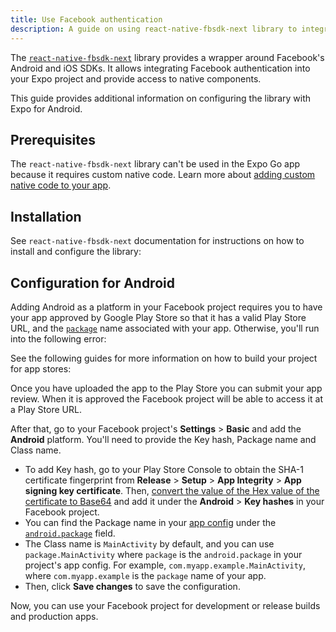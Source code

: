 ```yaml
---
title: Use Facebook authentication
description: A guide on using react-native-fbsdk-next library to integrate Facebook authentication in your Expo project.
---
```



The [`react-native-fbsdk-next`](https://github.com/thebergamo/react-native-fbsdk-next/) library provides a wrapper around Facebook's Android and iOS SDKs. It allows integrating Facebook authentication into your Expo project and provide access to native components.

This guide provides additional information on configuring the library with Expo for Android.

## Prerequisites

The `react-native-fbsdk-next` library can't be used in the Expo Go app because it requires custom native code. Learn more about [adding custom native code to your app](/workflow/customizing/).

## Installation

See `react-native-fbsdk-next` documentation for instructions on how to install and configure the library:

<BoxLink
  title="React Native FBSDK Next: Expo installation instructions"
  href="https://github.com/thebergamo/react-native-fbsdk-next/#expo-installation"
/>

## Configuration for Android

Adding Android as a platform in your Facebook project requires you to have your app approved by Google Play Store so that it has a valid Play Store URL, and the [`package`](/versions/latest/config/app/#package) name associated with your app. Otherwise, you'll run into the following error:

<ContentSpotlight
  alt="Facebook project not recognizing unpublished Android app's package that doesn't have a valid Google Play Store URL."
  src="/static/images/guides/android-package-error.png"
  className="max-w-[720px]"
/>

See the following guides for more information on how to build your project for app stores:

<BoxLink title="Build your project for app stores" href="/deploy/build-project/" />

<BoxLink
  title="Manually upload Android app for the first time"
  href="https://expo.fyi/first-android-submission"
/>

Once you have uploaded the app to the Play Store you can submit your app review. When it is approved the Facebook project will be able to access it at a Play Store URL.

After that, go to your Facebook project's **Settings** > **Basic** and add the **Android** platform. You'll need to provide the Key hash, Package name and Class name.

<ContentSpotlight
  alt="Required fields to add Android platform in the Facebook project."
  src="/static/images/guides/android-required-fields.png"
  className="max-w-[720px]"
/>

- To add Key hash, go to your Play Store Console to obtain the SHA-1 certificate fingerprint from **Release** > **Setup** > **App Integrity** > **App signing key certificate**. Then, [convert the value of the Hex value of the certificate to Base64](https://base64.guru/converter/encode/hex) and add it under the **Android** > **Key hashes** in your Facebook project.
- You can find the Package name in your [app config](/versions/latest/config/app) under the [`android.package`](/versions/latest/config/app/#package) field.
- The Class name is `MainActivity` by default, and you can use `package.MainActivity` where `package` is the `android.package` in your project's app config. For example, `com.myapp.example.MainActivity`, where `com.myapp.example` is the `package` name of your app.
- Then, click **Save changes** to save the configuration.

Now, you can use your Facebook project for development or release builds and production apps.
